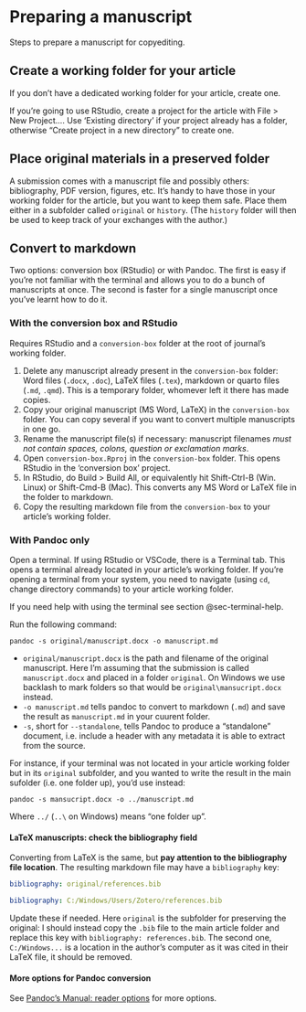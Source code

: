 # Preparing a manuscript

Steps to prepare a manuscript for copyediting.

## Create a working folder for your article

If you don't have a dedicated working folder for your article, create
one.

If you're going to use RStudio, create a project for the article with
File \> New Project.... Use 'Existing directory' if your project already
has a folder, otherwise "Create project in a new directory" to create
one.

## Place original materials in a preserved folder

A submission comes with a manuscript file and possibly others:
bibliography, PDF version, figures, etc. It's handy to have those in
your working folder for the article, but you want to keep them safe.
Place them either in a subfolder called `original` or `history`. (The
`history` folder will then be used to keep track of your exchanges with
the author.)

## Convert to markdown

Two options: conversion box (RStudio) or with Pandoc. The first is easy
if you're not familiar with the terminal and allows you to do a bunch of
manuscripts at once. The second is faster for a single manuscript once
you've learnt how to do it.

### With the conversion box and RStudio

Requires RStudio and a `conversion-box` folder at the root of journal's
working folder.

1.  Delete any manuscript already present in the `conversion-box`
    folder: Word files (`.docx`, `.doc`), LaTeX files (`.tex`), markdown
    or quarto files (`.md`, `.qmd`). This is a temporary folder,
    whomever left it there has made copies.
2.  Copy your original manuscript (MS Word, LaTeX) in the
    `conversion-box` folder. You can copy several if you want to convert
    multiple manuscripts in one go.
3.  Rename the manuscript file(s) if necessary: manuscript filenames
    *must not contain spaces, colons, question or exclamation marks*.
4.  Open `conversion-box.Rproj` in the `conversion-box` folder. This
    opens RStudio in the 'conversion box' project.
5.  In RStudio, do Build \> Build All, or equivalently hit Shift-Ctrl-B
    (Win. Linux) or Shift-Cmd-B (Mac). This converts any MS Word or
    LaTeX file in the folder to markdown.
6.  Copy the resulting markdown file from the `conversion-box` to your
    article's working folder.

### With Pandoc only

Open a terminal. If using RStudio or VSCode, there is a Terminal tab.
This opens a terminal already located in your article's working folder.
If you're opening a terminal from your system, you need to navigate
(using `cd`, change directory commands) to your article working folder.

If you need help with using the terminal see section @sec-terminal-help.

Run the following command:

```         
pandoc -s original/manuscript.docx -o manuscript.md
```

-   `original/manuscript.docx` is the path and filename of the original
    manuscript. Here I'm assuming that the submission is called
    `manuscript.docx` and placed in a folder `original`. On Windows we
    use backlash to mark folders so that would be
    `original\mansucript.docx` instead.
-   `-o manuscript.md` tells pandoc to convert to markdown (`.md`) and
    save the result as `manuscript.md` in your cuurent folder.
-   `-s`, short for `--standalone`, tells Pandoc to produce a
    "standalone" document, i.e. include a header with any metadata it is
    able to extract from the source.

For instance, if your terminal was not located in your article working
folder but in its `original` subfolder, and you wanted to write the
result in the main sufolder (i.e. one folder up), you'd use instead:

```         
pandoc -s mansucript.docx -o ../manuscript.md
```

Where `../` (`..\` on Windows) means "one folder up".

#### LaTeX manuscripts: check the bibliography field

Converting from LaTeX is the same, but **pay attention to the
bibliography file location**. The resulting markdown file may have a
`bibliography` key:

``` yaml
bibliography: original/references.bib

bibliography: C:/Windows/Users/Zotero/references.bib
```

Update these if needed. Here `original` is the subfolder for preserving
the original: I should instead copy the `.bib` file to the main article
folder and replace this key with `bibliography: references.bib`. The
second one, `C:/Windows...` is a location in the author's computer as it
was cited in their LaTeX file, it should be removed.

#### More options for Pandoc conversion

See [Pandoc's Manual: reader
options](https://pandoc.org/MANUAL.html#reader-options) for more
options.

